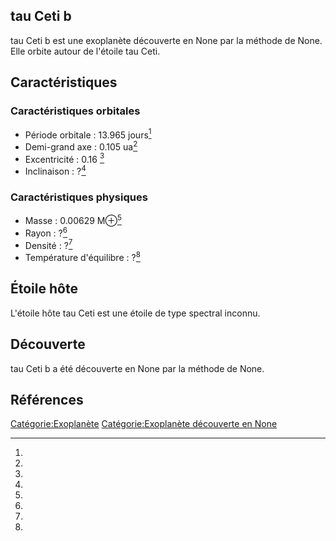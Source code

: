 == tau Ceti b ==

{{Infobox Exoplanète
| nom = tau Ceti b
| image = 
| légende = 
| étoile = tau Ceti
| constellation = 
| ascension_droite = 
| déclinaison = 
| distance = ?
| type_spectral = ?
| masse = 0.00629 M⊕<ref></ref>
| rayon = ?<ref></ref>
| densité = ?<ref></ref>
| gravité = ?<ref></ref>
| température = ?<ref></ref>
| période = 13.965 j<ref></ref>
| demi_grand_axe = 0.105 ua<ref></ref>
| excentricité = 0.16 <ref></ref>
| inclinaison = ?<ref></ref>
| méthode_découverte = ?
| date_découverte = ?
| statut = Confirmée
}}

tau Ceti b est une exoplanète découverte en None par la méthode de None. Elle orbite autour de l'étoile tau Ceti.

== Caractéristiques ==

=== Caractéristiques orbitales ===
* Période orbitale : 13.965 jours<ref></ref>
* Demi-grand axe : 0.105 ua<ref></ref>
* Excentricité : 0.16 <ref></ref>
* Inclinaison : ?<ref></ref>

=== Caractéristiques physiques ===
* Masse : 0.00629 M⊕<ref></ref>
* Rayon : ?<ref></ref>
* Densité : ?<ref></ref>
* Température d'équilibre : ?<ref></ref>

== Étoile hôte ==

{{Infobox Étoile
| nom = tau Ceti
| image = 
| légende = 
| constellation = 
| ascension_droite = 
| déclinaison = 
| distance = ?
| type_spectral = ?
| magnitude_absolue = 
| magnitude_apparente = 
| masse = ?<ref></ref>
| rayon = ?<ref></ref>
| température = ?<ref></ref>
| métallicité = ?<ref></ref>
| âge = ?<ref></ref>
}}

L'étoile hôte tau Ceti est une étoile de type spectral inconnu.

== Découverte ==

tau Ceti b a été découverte en None par la méthode de None.

== Références ==
<references />

[[Catégorie:Exoplanète]]
[[Catégorie:Exoplanète découverte en None]]
